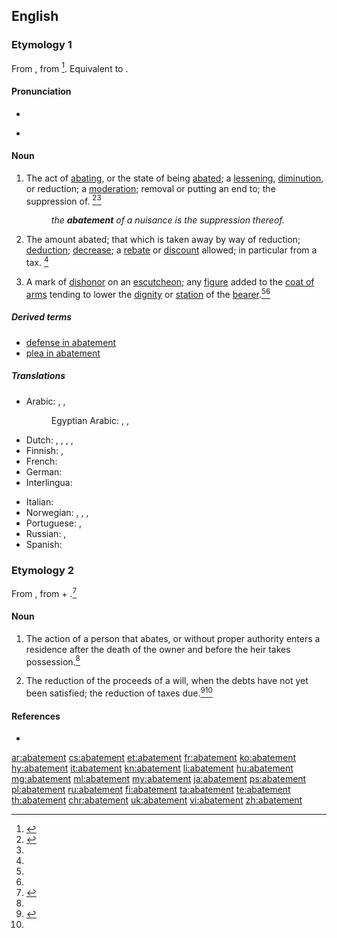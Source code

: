 {{wikisource1911Enc|Abatement}}
==English==
{{wikipedia}}

===Etymology 1===
From {{etyl|frm|en}} {{term|abatement|lang=frm}}, from {{etyl|fro|en}} {{term|abatre|lang=fro}}<ref name=CH>{{R:CDOE|page=2}}</ref>. Equivalent to {{suffix|abate|ment|t1=to beat down|t2=the result of|lang=en}}.

====Pronunciation====
* {{audio|en-us-abatement.ogg|Audio (US)|lang=en}}
* {{a|US}} {{IPA|/əˈbeɪt.mənt/|lang=en}}

====Noun====
{{en-noun}}

# The act of [[abating]], or the state of being [[abate]]d; a [[lessening]], [[diminution]], or reduction; a [[moderation]]; removal or putting an end to; the suppression of. {{defdate|First attested from 1340 to 1470.}}<ref name=SOED>{{R:SOED5|page=2}}</ref><ref name=CH/>
#: ''the '''abatement''' of a nuisance is the suppression thereof.''
# The amount abated; that which is taken away by way of reduction; [[deduction]]; [[decrease]]; a [[rebate]] or [[discount]] allowed; in particular from a tax. {{defdate|Late 15<sup>th</sup> century.}}<ref name=SOED/>
# {{context|heraldry|lang=en}} A mark of [[dishonor]] on an [[escutcheon]]; any [[figure]] added to the [[coat of arms]] tending to lower the [[dignity]] or [[station]] of the [[bearer]].<ref name =WI3/>{{defdate|Early 17<sup>th</sup> century.}}<ref name=SOED/>

=====Derived terms=====
* [[defense in abatement]]
* [[plea in abatement]]

=====Translations=====
{{trans-top|the act of abating or the state of being abated}}
* Arabic: {{t|ar|تقليل|m|tr=taqlil|sc=Arab}}, {{t|ar|إنقاص|m|tr=ʔinqāṣ|sc=Arab}}, {{t|ar|اضعاف|m|tr=eḍʕāff|sc=Arab}}
*: Egyptian Arabic: {{t|arz|تقليل|m|tr=taʔlil|sc=Arab}}, {{t|arz|تنقيص|m|tr=tanʔīṣ|sc=Arab}}, {{t|arz|اضعاف|m|tr=eḍʕāff|sc=Arab}}
* Dutch: {{t+|nl|afname}}, {{t+|nl|afslag}}, {{t|nl|inkrimping}}, {{t+|nl|korting}}, {{t+|nl|vermindering}}
* Finnish: {{t+|fi|vähennys}}, {{t|fi|lievennys}}
* French: {{t+|fr|réduction|f}}
* German: {{t+|de|Abnahme|f}}
* Interlingua: {{t|ia|diminution}}
{{trans-mid}}
* Italian: {{t+|it|riduzione}}
* Norwegian: {{t|no|minking}}, {{t+|no|reduksjon}}, {{t|no|det å avta}}, {{t|no|bekjempelse}}
* Portuguese: {{t+|pt|abatimento}}, {{t|pt|extenuação}}
* Russian: {{t+|ru|снижение|n|tr=snižénije|sc=Cyrl}}, {{t+|ru|уменьшение|n|tr=umenʹšénije|sc=Cyrl}}
* Spanish: {{t+|es|disminución|f}}
{{trans-bottom}}

===Etymology 2===
From {{etyl|enm|en}}, from {{etyl|xno|en}} {{term|abatre||to abate|lang=fro}} + {{term|-ment|lang=fro}}.<ref name = WI3>{{R:MW3 1976}}</ref>

====Noun====
{{en-noun}}

# {{context|legal|lang=en}} The action of a person that abates, or without proper authority enters a residence after the death of the owner and before the heir takes possession.<ref name=WI3/>
# {{context|legal|lang=en}} The reduction of the proceeds of a will, when the debts have not yet been satisfied; the reduction of taxes due.<ref>{{R:RHCD|page=1}}</ref>{{defdate|First attested around 1150 to 1350.}}<ref name=SOED/>

====References====
<references/>
* {{R:Heraldry 1862}}

[[ar:abatement]]
[[cs:abatement]]
[[et:abatement]]
[[fr:abatement]]
[[ko:abatement]]
[[hy:abatement]]
[[it:abatement]]
[[kn:abatement]]
[[li:abatement]]
[[hu:abatement]]
[[mg:abatement]]
[[ml:abatement]]
[[my:abatement]]
[[ja:abatement]]
[[ps:abatement]]
[[pl:abatement]]
[[ru:abatement]]
[[fi:abatement]]
[[ta:abatement]]
[[te:abatement]]
[[th:abatement]]
[[chr:abatement]]
[[uk:abatement]]
[[vi:abatement]]
[[zh:abatement]]
